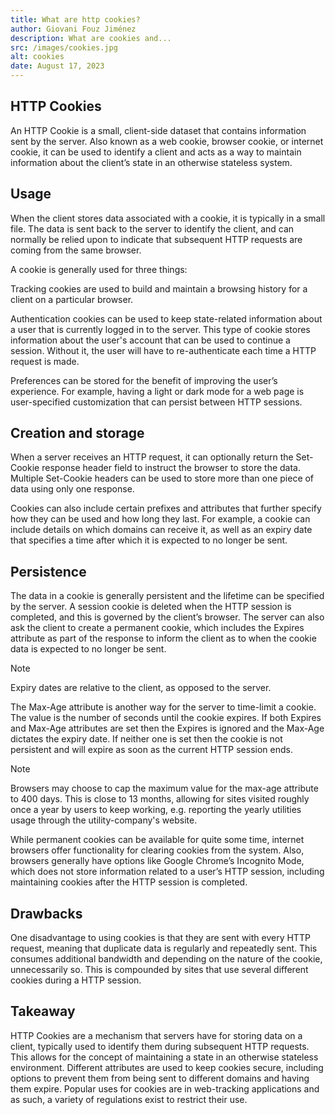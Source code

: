 ```yaml
---
title: What are http cookies?
author: Giovani Fouz Jiménez
description: What are cookies and...
src: /images/cookies.jpg
alt: cookies
date: August 17, 2023
---
```


## HTTP Cookies

An HTTP Cookie is a small, client-side dataset that contains information sent by the server. Also known as a web cookie, browser cookie, or internet cookie, it can be used to identify a client and acts as a way to maintain information about the client’s state in an otherwise stateless system.

## Usage

When the client stores data associated with a cookie, it is typically in a small file. The data is sent back to the server to identify the client, and can normally be relied upon to indicate that subsequent HTTP requests are coming from the same browser.

A cookie is generally used for three things:

Tracking cookies are used to build and maintain a browsing history for a client on a particular browser.

Authentication cookies can be used to keep state-related information about a user that is currently logged in to the server. This type of cookie stores information about the user's account that can be used to continue a session. Without it, the user will have to re-authenticate each time a HTTP request is made.

Preferences can be stored for the benefit of improving the user’s experience. For example, having a light or dark mode for a web page is user-specified customization that can persist between HTTP sessions.

## Creation and storage

When a server receives an HTTP request, it can optionally return the Set-Cookie response header field to instruct the browser to store the data. Multiple Set-Cookie headers can be used to store more than one piece of data using only one response.

Cookies can also include certain prefixes and attributes that further specify how they can be used and how long they last. For example, a cookie can include details on which domains can receive it, as well as an expiry date that specifies a time after which it is expected to no longer be sent.

## Persistence

The data in a cookie is generally persistent and the lifetime can be specified by the server. A session cookie is deleted when the HTTP session is completed, and this is governed by the client’s browser. The server can also ask the client to create a permanent cookie, which includes the Expires attribute as part of the response to inform the client as to when the cookie data is expected to no longer be sent.

Note

Expiry dates are relative to the client, as opposed to the server.

The Max-Age attribute is another way for the server to time-limit a cookie. The value is the number of seconds until the cookie expires. If both Expires and Max-Age attributes are set then the Expires is ignored and the Max-Age dictates the expiry date. If neither one is set then the cookie is not persistent and will expire as soon as the current HTTP session ends.

Note

Browsers may choose to cap the maximum value for the max-age attribute to 400 days. This is close to 13 months, allowing for sites visited roughly once a year by users to keep working, e.g. reporting the yearly utilities usage through the utility-company's website.

While permanent cookies can be available for quite some time, internet browsers offer functionality for clearing cookies from the system. Also, browsers generally have options like Google Chrome’s Incognito Mode, which does not store information related to a user’s HTTP session, including maintaining cookies after the HTTP session is completed.

## Drawbacks

One disadvantage to using cookies is that they are sent with every HTTP request, meaning that duplicate data is regularly and repeatedly sent. This consumes additional bandwidth and depending on the nature of the cookie, unnecessarily so. This is compounded by sites that use several different cookies during a HTTP session.

## Takeaway

HTTP Cookies are a mechanism that servers have for storing data on a client, typically used to identify them during subsequent HTTP requests. This allows for the concept of maintaining a state in an otherwise stateless environment. Different attributes are used to keep cookies secure, including options to prevent them from being sent to different domains and having them expire. Popular uses for cookies are in web-tracking applications and as such, a variety of regulations exist to restrict their use.
